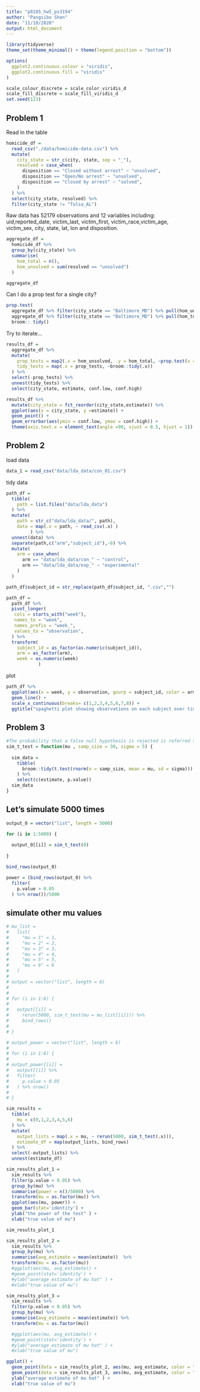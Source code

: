 ```yaml
---
title: "p8105_hw5_ps3194"
author: "Pangsibo Shen"
date: "11/10/2020"
output: html_document
---
```



```r
library(tidyverse)
theme_set(theme_minimal() + theme(legend.position = "bottom"))

options(
  ggplot2.continuous.colour = "viridis",
  ggplot2.continuous.fill = "viridis"
)

scale_colour_discrete = scale_color_viridis_d
scale_fill_discrete = scale_fill_viridis_d
set.seed(123)
```

## Problem 1

Read in the table

```r
homicide_df =
  read_csv("./data/homicide-data.csv") %>%
  mutate(
    city_state = str_c(city, state, sep = "_"),
    resolved = case_when(
      disposition == "Closed without arrest" ~ "unsolved",
      disposition == "Open/No arrest" ~ "unsolved",
      disposition == "Closed by arrest" ~ "solved",
    )
  ) %>%
  select(city_state, resolved) %>%
  filter(city_state != "Tulsa_AL")
```
Raw data has 52179 observations and 12 variables including: uid,reported_date, victim_last, victim_first, victim_race,victim_age, victim_sex, city, state, lat, lon and disposition. 

```r
aggregate_df =
  homicide_df %>%
  group_by(city_state) %>%
  summarise(
    hom_total = n(),
    hom_unsolved = sum(resolved == "unsolved")
  )

aggregate_df
```
Can I do a prop test for a single city?

```r
prop.test(
  aggregate_df %>% filter(city_state == "Baltimore_MD") %>% pull(hom_unsolved),
  aggregate_df %>% filter(city_state == "Baltimore_MD") %>% pull(hom_total)) %>%
  broom:: tidy()
```

Try to iterate...

```r
results_df = 
  aggregate_df %>%
  mutate(
    prop_tests = map2(.x = hom_unsolved, .y = hom_total, ~prop.test(x = .x, n = .y)),
    tidy_tests = map(.x = prop_tests, ~broom::tidy(.x))
  ) %>%
  select(-prop_tests) %>%
  unnest(tidy_tests) %>%
  select(city_state, estimate, conf.low, conf.high)
```

```r
results_df %>%
  mutate(city_state = fct_reorder(city_state,estimate)) %>%
  ggplot(aes(x = city_state, y =estimate)) +
  geom_point() +
  geom_errorbar(aes(ymin = conf.low, ymax = conf.high)) +
  theme(axis.text.x = element_text(angle =90, vjust = 0.5, hjust = 1))
```

## Problem 2
load data
```r
data_1 = read_csv("data/lda_data/con_01.csv")
```
tidy data
```r
path_df = 
  tibble(
    path = list.files("data/lda_data")
  ) %>%
  mutate(
    path = str_c("data/lda_data/", path),
    data = map(.x = path, ~ read_csv(.x) )
         ) %>%
  unnest(data) %>%
  separate(path,c("arm","subject_id"),-6) %>%
  mutate(
    arm = case_when(
      arm == "data/lda_data/con_" ~ "control",
      arm == "data/lda_data/exp_" ~ "experimental"
    )
  )

path_df$subject_id = str_replace(path_df$subject_id, ".csv","")

path_df = 
  path_df %>%
  pivot_longer(
   cols = starts_with("week"),
   names_to = "week",
   names_prefix = "week_",
   values_to = "observation",
  ) %>%
  transform(
    subject_id = as_factor(as.numeric(subject_id)),
    arm = as_factor(arm),
    week = as.numeric(week)
            )
```

plot
```r
path_df %>%
  ggplot(aes(x = week, y = observation, gourp = subject_id, color = arm)) +
  geom_line() +
  scale_x_continuous(breaks= c(1,2,3,4,5,6,7,8)) +
  ggtitle("spaghetti plot showing observations on each subject over time")
```
## Problem 3

```r
#The probability that a false null hypothesis is rejected is referred to as power
sim_t_test = function(mu , samp_size = 30, sigma = 5) {
  
  sim_data = 
    tibble(
      broom::tidy(t.test(rnorm(n = samp_size, mean = mu, sd = sigma)))
    ) %>%
    select(c(estimate, p.value))
  sim_data
}
```


## Let's simulate 5000 times


```r
output_0 = vector("list", length = 5000)

for (i in 1:5000) {
  
  output_0[[i]] = sim_t_test(0)
  
}

bind_rows(output_0)

power = (bind_rows(output_0) %>%
  filter(
    p.value > 0.05 
  ) %>% nrow())/5000
```

## simulate other mu values


```r
# mu_list = 
#   list(
#     "mu = 1" = 1,
#     "mu = 2" = 2,
#     "mu = 3" = 3,
#     "mu = 4" = 4,
#     "mu = 5" = 5,
#     "mu = 6" = 6
#   )
# 
# output = vector("list", length = 6)
# 
# 
# for (i in 1:6) {
#   
#   output[[i]] = 
#     rerun(5000, sim_t_test(mu = mu_list[[i]])) %>% 
#     bind_rows()
#   
# }
```

```r

# output_power = vector("list", length = 6)
# 
# for (i in 1:6) {
# 
# output_power[[i]] =  
#   output[[i]] %>%
#   filter(
#     p.value > 0.05 
#   ) %>% nrow()
#   
# }

```

```r
sim_results = 
  tibble(
    mu = c(0,1,2,3,4,5,6)
  ) %>% 
  mutate(
    output_lists = map(.x = mu, ~ rerun(5000, sim_t_test(.x))),
    estimate_df = map(output_lists, bind_rows)
  ) %>% 
  select(-output_lists) %>% 
  unnest(estimate_df)
```

```r
sim_results_plot_1 =
  sim_results %>%
  filter(p.value < 0.05) %>%
  group_by(mu) %>%
  summarise(power = n()/5000) %>%
  transform(mu = as.factor(mu)) %>%
  ggplot(aes(mu, power)) +
  geom_bar(stat='identity') +
  ylab("the power of the test" ) +
  xlab("true value of mu")

sim_results_plot_1

sim_results_plot_2 =
  sim_results %>%
  group_by(mu) %>%
  summarise(avg_estimate = mean(estimate))  %>%
  transform(mu = as.factor(mu))
  #ggplot(aes(mu, avg_estimate)) +
  #geom_point(stat='identity') +
  #ylab("average estimate of mu hat" ) +
  #xlab("true value of mu")

sim_results_plot_3 =
  sim_results %>%
  filter(p.value < 0.05) %>%
  group_by(mu) %>%
  summarise(avg_estimate = mean(estimate)) %>%
  transform(mu = as.factor(mu))

  #ggplot(aes(mu, avg_estimate)) +
  #geom_point(stat='identity') +
  #ylab("average estimate of mu hat" ) +
  #xlab("true value of mu")

ggplot() +
  geom_point(data = sim_results_plot_2, aes(mu, avg_estimate, color = "all mu hat")) +
  geom_point(data = sim_results_plot_3, aes(mu, avg_estimate, color = "mu hat null rejected")) +
  ylab("average estimate of mu hat" ) +
  xlab("true value of mu")
```


